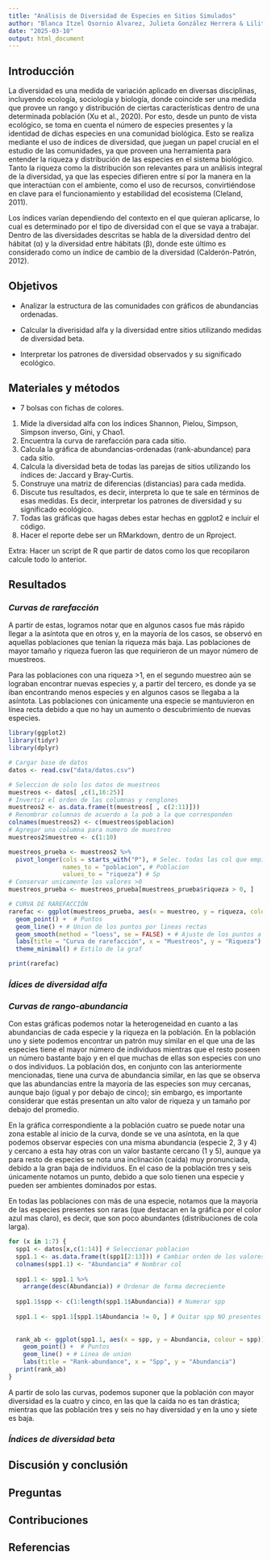 ```yaml
---
title: "Análisis de Diversidad de Especies en Sitios Simulados"
author: "Blanca Itzel Osornio Alvarez, Julieta González Herrera & Lilith Gabriela Trinidad Martinez Aguirre"
date: "2025-03-10"
output: html_document
---
```


## Introducción

La diversidad es una medida de variación aplicado en diversas disciplinas, incluyendo ecología, sociología y biología, donde coincide ser una medida que provee un rango y distribución de ciertas características dentro de una determinada población (Xu et al., 2020). Por esto, desde un punto de vista ecológico, se toma en cuenta el número de especies presentes y la identidad de dichas especies en una comunidad biológica. Esto se realiza mediante el uso de índices de diversidad, que juegan un papel crucial en el estudio de las comunidades, ya que proveen una herramienta para entender la riqueza y distribución de las especies en el sistema biológico. Tanto la riqueza como la distribución son relevantes para un análisis integral de la diversidad, ya que las especies difieren entre sí por la manera en la que interactúan con el ambiente, como el uso de recursos, convirtiéndose en clave para el funcionamiento y estabilidad del ecosistema (Cleland, 2011).

Los índices varían dependiendo del contexto en el que quieran aplicarse, lo cual es determinado por el tipo de diversidad con el que se vaya a trabajar. Dentro de las diversidades descritas se habla de la diversidad dentro del hábitat (α) y la diversidad entre hábitats (β), donde este último es considerado como un índice de cambio de la diversidad (Calderón-Patrón, 2012).  

## Objetivos

-   Analizar la estructura de las comunidades con gráficos de abundancias ordenadas.

-   Calcular la diverisidad alfa y la diversidad entre sitios utilizando medidas de diversidad beta.

-   Interpretar los patrones de diversidad observados y su significado ecológico.

## Materiales y métodos

-   7 bolsas con fichas de colores.

1.  Mide la diversidad alfa con los índices Shannon, Pielou, Simpson, Simpson inverso, Gini, y Chao1.
2.  Encuentra la curva de rarefacción para cada sitio.
3.  Calcula la gráfica de abundancias-ordenadas (rank-abundance) para cada sitio.
4.  Calcula la diversidad beta de todas las parejas de sitios utilizando los índices de: Jaccard y Bray-Curtis.
5.  Construye una matriz de diferencias (distancias) para cada medida.
6.  Discute tus resultados, es decir, interpreta lo que te sale en términos de esas medidas. Es decir, interpretar los patrones de diversidad y su significado ecológico.
7.  Todas las gráficas que hagas debes estar hechas en ggplot2 e incluir el código.
8.  Hacer el reporte debe ser un RMarkdown, dentro de un Rproject.

Extra: Hacer un script de R que partir de datos como los que recopilaron calcule todo lo anterior.

## Resultados

### *Curvas de rarefacción*

A partir de estas, logramos notar que en algunos casos fue más rápido llegar a la asíntota que en otros y, en la mayoría de los casos, se observó en aquellas poblaciones que tenían la riqueza más baja. Las poblaciones de mayor tamaño y riqueza fueron las que requirieron de un mayor número de muestreos.

Para las poblaciones con una riqueza \>1, en el segundo muestreo aún se lograban encontrar nuevas especies y, a partir del tercero, es donde ya se iban encontrando menos especies y en algunos casos se llegaba a la asíntota. Las poblaciones con únicamente una especie se mantuvieron en línea recta debido a que no hay un aumento o descubrimiento de nuevas especies.

```r
library(ggplot2) 
library(tidyr) 
library(dplyr) 

# Cargar base de datos
datos <- read.csv("data/datos.csv")

# Seleccion de solo los datos de muestreos
muestreos <- datos[ ,c(1,16:25)] 
# Invertir el orden de las columnas y renglones 
muestreos2 <- as.data.frame(t(muestreos[ , c(2:11)]))
# Renombrar columnas de acuerdo a la pob a la que corresponden
colnames(muestreos2) <- c(muestreos$poblacion) 
# Agregar una columna para numero de muestreo
muestreos2$muestreo <- c(1:10)

muestreos_prueba <- muestreos2 %>% 
  pivot_longer(cols = starts_with("P"), # Selec. todas las col que empiezan con P 
               names_to = "poblacion", # Poblacion
               values_to = "riqueza") # Sp
# Conservar unicamente los valores >0
muestreos_prueba <- muestreos_prueba[muestreos_prueba$riqueza > 0, ]

# CURVA DE RAREFACCIÓN
rarefac <- ggplot(muestreos_prueba, aes(x = muestreo, y = riqueza, color = poblacion)) +
  geom_point() +  # Puntos
  geom_line() + # Union de los puntos por lineas rectas
  geom_smooth(method = "loess", se = FALSE) + # Ajuste de los puntos a una curva
  labs(title = "Curva de rarefacción", x = "Muestreos", y = "Riqueza") + # Nomb de ejes y graf
  theme_minimal() # Estilo de la graf

print(rarefac)

```

### *Ídices de diversidad alfa*

### *Curvas de rango-abundancia*

Con estas gráficas podemos notar la heterogeneidad en cuanto a las abundancias de cada especie y la riqueza en la población. En la población uno y siete podemos encontrar un patrón muy similar en el que una de las especies tiene el mayor número de individuos mientras que el resto poseen un número bastante bajo y en el que muchas de ellas son especies con uno o dos individuos. La población dos, en conjunto con las anteriormente mencionadas, tiene una curva de abundancia similar, en las que se observa que las abundancias entre la mayoría de las especies son muy cercanas, aunque bajo (igual y por debajo de cinco); sin embargo, es importante considerar que estás presentan un alto valor de riqueza y un tamaño por debajo del promedio.

En la gráfica correspondiente a la población cuatro se puede notar una zona estable al inicio de la curva, donde se ve una asíntota, en la que podemos observar especies con una misma abundancia (especie 2, 3 y 4) y cercano a esta hay otras con un valor bastante cercano (1 y 5), aunque ya para resto de especies se nota una inclinación (caída) muy pronunciada, debido a la gran baja de individuos. En el caso de la población tres y seis únicamente notamos un punto, debido a que solo tienen una especie y pueden ser ambientes dominados por estas.

En todas las poblaciones con más de una especie, notamos que la mayoria de las especies presentes son raras (que destacan en la gráfica por el color azul mas claro), es decir, que son poco abundantes (distribuciones de cola larga).

```r
for (x in 1:7) {
  spp1 <- datos[x,c(1:14)] # Seleccionar poblacion
  spp1.1 <- as.data.frame(t(spp1[2:13])) # Cambiar orden de los valores
  colnames(spp1.1) <- "Abundancia" # Nombrar col
  
  spp1.1 <- spp1.1 %>%
    arrange(desc(Abundancia)) # Ordenar de forma decreciente
  
  spp1.1$spp <- c(1:length(spp1.1$Abundancia)) # Numerar spp
  
  spp1.1 <- spp1.1[spp1.1$Abundancia != 0, ] # Quitar spp NO presentes
  
  
  rank_ab <- ggplot(spp1.1, aes(x = spp, y = Abundancia, colour = spp)) +
    geom_point() +  # Puntos
    geom_line() + # Linea de union
    labs(title = "Rank-abundance", x = "Spp", y = "Abundancia")
  print(rank_ab)
}
```

A partir de solo las curvas, podemos suponer que la población con mayor diversidad es la cuatro y cinco, en las que la caída no es tan drástica; mientras que las población tres y seis no hay diversidad y en la uno y siete es baja.

### *Índices de diversidad beta*

## Discusión y conclusión

## Preguntas

## Contribuciones

## Referencias
